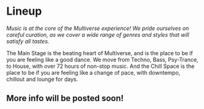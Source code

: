 # Lineup

_Music is at the core of the Multiverse experience! We pride ourselves on careful curation, as we cover a wide range of genres and styles that will satisfy all tastes._

The Main Stage is the beating heart of Multiverse, and is the place to be if you are feeling like a good dance. We move from Techno, Bass, Psy-Trance, to House, with over 72 hours of non-stop music. And the Chill Space is the place to be if you are feeling like a change of pace, with downtempo, chillout and lounge for days.

## More info will be posted soon!
